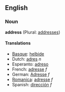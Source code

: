 == English ==
=== Noun ===
'''address''' (Plural: [[addresses]])

====Translations====
*[[Basque]]: [[helbide]]
*Dutch: [[adres]] ''n''
*Esperanto: [[adreso]]
*French: [[adresse]] ''f''
*German: [[Adresse]] ''f''
*[[Romanica]]: [[adresse]] ''f''
*Spanish: [[dirección]] ''f''